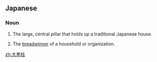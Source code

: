 ==Japanese==
{{ja-kanjitab|だい|こく|はしら|k3=ばしら|yomi=j|r=y}}

===Noun===
{{ja-noun|kyu=大黑柱|だいこくばしら}}

# {{lb|ja|architecture|sort=だいこくばしら}} The large, central pillar that holds up a traditional Japanese house.
# The [[breadwinner]] of a household or organization.

[[zh:大黒柱]]